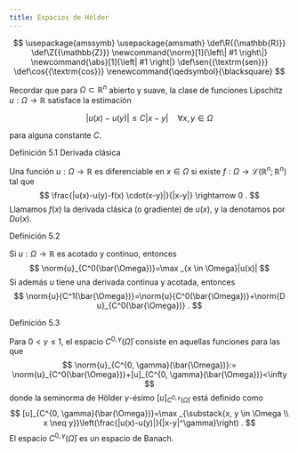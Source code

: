 ```yaml
---
title: Espacios de Hölder
---
```

::: {.hidden}
$$
\usepackage{amssymb}
\usepackage{amsmath}
\def\R{{\mathbb{R}}}
\def\Z{{\mathbb{Z}}}
\newcommand{\norm}[1]{\left\| #1 \right\|}
\newcommand{\abs}[1]{\left| #1 \right|}
\def\sen{{\textrm{sen}}}
\def\cos{{\textrm{cos}}}
\renewcommand{\qedsymbol}{\blacksquare}
$$

:::

Recordar que para $\Omega \subset \mathbb{R}^n$ abierto y suave, la clase de funciones Lipschitz $u: \Omega \rightarrow \mathbb{R}$ satisface la estimación

$$
|u(x)-u(y)| \leq C|x-y| \quad \forall x, y \in \Omega
$$

para alguna constante $C$.

:::{.definitionbox}

::::{.definitionbox-header}
:::::{.definitionbox-icon}
:::::
Definición 5.1 Derivada clásica
::::

::::{.definitionbox-body}

Una función $u: \Omega \rightarrow \mathbb{R}$ es diferenciable en $x \in \Omega$ si existe $f: \Omega \rightarrow \mathcal{L}\left(\mathbb{R}^n ; \mathbb{R}^n\right)$ tal que
    $$
    \frac{|u(x)-u(y)-f(x) \cdot(x-y)|}{|x-y|} \rightarrow 0 .
    $$
    Llamamos $f(x)$ la derivada clásica (o gradiente) de $u(x)$, y la denotamos por $D u(x)$.

::::

:::


:::{.definitionbox}

::::{.definitionbox-header}
:::::{.definitionbox-icon}
:::::
Definición 5.2 
::::

::::{.definitionbox-body}

Si $u: \Omega \rightarrow \mathbb{R}$ es acotado y continuo, entonces
    $$
    \norm{u}_{C^0(\bar{\Omega})}=\max _{x \in \Omega}|u(x)|
    $$
    Si además $u$ tiene una derivada continua y acotada, entonces
    $$
    \norm{u}{C^1(\bar{\Omega})}=\norm{u}{C^0(\bar{\Omega})}+\norm{D u}_{C^0(\bar{\Omega})} .
    $$

::::

:::

:::{.definitionbox}

::::{.definitionbox-header}
:::::{.definitionbox-icon}
:::::
Definición 5.3
::::

::::{.definitionbox-body}

Para $0<\gamma \leq 1$, el espacio $C^{0, \gamma}(\bar{\Omega})$ consiste en aquellas funciones para las que
    $$
    \norm{u}_{C^{0, \gamma}(\bar{\Omega})}:= \norm{u}_{C^0(\bar{\Omega})}+[u]_{C^{0, \gamma}(\bar{\Omega})}<\infty
    $$
    donde la seminorma de Hölder $\gamma$-ésimo $[u]_{C^{0, \gamma}(\bar{\Omega})}$ está definido como
    $$
    [u]_{C^{0, \gamma}(\bar{\Omega})}=\max _{\substack{x, y \in \Omega \\ x \neq y}}\left(\frac{|u(x)-u(y)|}{|x-y|^\gamma}\right) .
    $$
    El espacio $C^{0, \gamma}(\bar{\Omega})$ es un espacio de Banach.

::::

:::